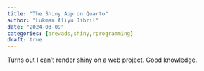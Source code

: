 ```yaml
---
title: "The Shiny App on Quarto"
author: "Lukman Aliyu Jibril"
date: "2024-03-09"
categories: [arewads,shiny,rprogramming]
draft: true
---
```



Turns out I can't render shiny on a web project. Good knowledge.